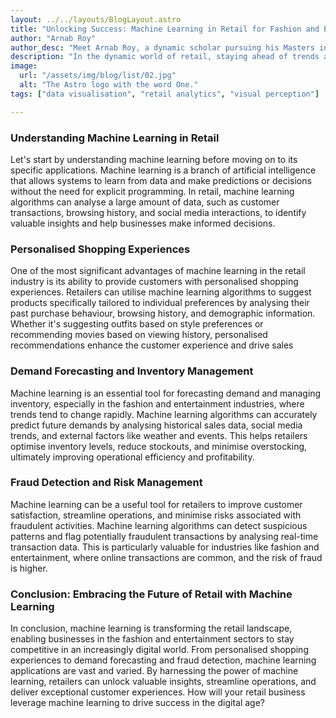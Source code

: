 ```yaml
---
layout: ../../layouts/BlogLayout.astro
title: "Unlocking Success: Machine Learning in Retail for Fashion and Entertainment"
author: "Arnab Roy"
author_desc: "Meet Arnab Roy, a dynamic scholar pursuing his Masters in Data Science and Management from the prestigious institutes, IIT Ropar and IIM Amritsar. With a fervent dedication to mastering the fusion of data science and business acumen, Arnab navigates the realms of academia and industry with unwavering curiosity and a relentless pursuit of excellence. His passion for unlocking insights and driving innovation propels him to explore the cutting edge of data-driven solutions, shaping the future of business intelligence."
description: "In the dynamic world of retail, staying ahead of trends and meeting consumer demands is essential for success. With the advent of big data and machine learning, retailers in the fashion and entertainment sectors have been revolutionising their operations, from personalised shopping experiences to targeted marketing campaigns. In this blog, we'll explore how machine learning transforms the retail landscape, specifically focusing on its applications in fashion and entertainment. From predicting consumer preferences to optimising inventory management, we'll delve into the exciting possibilities machine learning offers for retailers in these sectors."
image:
  url: "/assets/img/blog/list/02.jpg"
  alt: "The Astro logo with the word One."
tags: ["data visualisation", "retail analytics", "visual perception"]

---
```


<Quote quote={quote}/>

### Understanding Machine Learning in Retail

Let's start by understanding machine learning before moving on to its specific applications. Machine learning is a branch of artificial intelligence that allows systems to learn from data and make predictions or decisions without the need for explicit programming. In retail, machine learning algorithms can analyse a large amount of data, such as customer transactions, browsing history, and social media interactions, to identify valuable insights and help businesses make informed decisions.

### Personalised Shopping Experiences

One of the most significant advantages of machine learning in the retail industry is its ability to provide customers with personalised shopping experiences. Retailers can utilise machine learning algorithms to suggest products specifically tailored to individual preferences by analysing their past purchase behaviour, browsing history, and demographic information. Whether it's suggesting outfits based on style preferences or recommending movies based on viewing history, personalised recommendations enhance the customer experience and drive sales

### Demand Forecasting and Inventory Management

Machine learning is an essential tool for forecasting demand and managing inventory, especially in the fashion and entertainment industries, where trends tend to change rapidly. Machine learning algorithms can accurately predict future demands by analysing historical sales data, social media trends, and external factors like weather and events. This helps retailers optimise inventory levels, reduce stockouts, and minimise overstocking, ultimately improving operational efficiency and profitability.

### Fraud Detection and Risk Management

Machine learning can be a useful tool for retailers to improve customer satisfaction, streamline operations, and minimise risks associated with fraudulent activities. Machine learning algorithms can detect suspicious patterns and flag potentially fraudulent transactions by analysing real-time transaction data. This is particularly valuable for industries like fashion and entertainment, where online transactions are common, and the risk of fraud is higher.

### Conclusion: Embracing the Future of Retail with Machine Learning

In conclusion, machine learning is transforming the retail landscape, enabling businesses in the fashion and entertainment sectors to stay competitive in an increasingly digital world. From personalised shopping experiences to demand forecasting and fraud detection, machine learning applications are vast and varied. By harnessing the power of machine learning, retailers can unlock valuable insights, streamline operations, and deliver exceptional customer experiences. How will your retail business leverage machine learning to drive success in the digital age?
